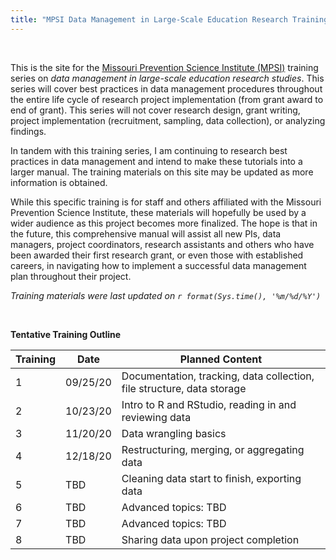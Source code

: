 ```yaml
---
title: "MPSI Data Management in Large-Scale Education Research Training Series"
---
```


<br>  

This is the site for the [Missouri Prevention Science Institute (MPSI)](http://moprevention.org/) training series on *data management in large-scale education research studies*. This series will cover best practices in data management procedures throughout the entire life cycle of research project implementation (from grant award to end of grant). This series will not cover research design, grant writing, project implementation (recruitment, sampling, data collection), or analyzing findings.

In tandem with this training series, I am continuing to research best practices in data management and intend to make these tutorials into a larger manual. The training materials on this site may be updated as more information is obtained.

While this specific training is for staff and others affiliated with the Missouri Prevention Science Institute, these materials will hopefully be used by a wider audience as this project becomes more finalized. The hope is that in the future, this comprehensive manual will assist all new PIs, data managers, project coordinators, research assistants and others who have been awarded their first research grant, or even those with established careers, in navigating how to implement a successful data management plan throughout their project.

*Training materials were last updated on `r format(Sys.time(), '%m/%d/%Y')`*  
  
<br>  

**Tentative Training Outline** 

| Training | Date     | Planned Content                                                       |
|----------|----------|-----------------------------------------------------------------------|
|1         | 09/25/20 |Documentation, tracking, data collection, file structure, data storage |
|2         | 10/23/20 |Intro to R and RStudio, reading in and reviewing data                  |
|3         | 11/20/20 |Data wrangling basics                                                  |
|4         | 12/18/20 |Restructuring, merging, or aggregating data                            |
|5         | TBD      |Cleaning data start to finish, exporting data                          |
|6         | TBD      |Advanced topics: TBD                                                   |
|7         | TBD      |Advanced topics: TBD                                                   |
|8         | TBD      |Sharing data upon project completion                                   |